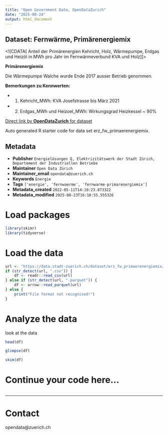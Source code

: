 ```yaml
---
title: "Open Government Data, OpenDataZurich"
date: "2025-08-24"
output: html_document
---
```


## Dataset: Fernwärme, Primärenergiemix

<![CDATA[
Anteil der Primärenergien Kehricht, Holz, Wärmepumpe, Erdgas und Heizöl in MWh pro Jahr im Fernwärmeverbund KVA und Holz
]]>

**Primärenergiemix**

Die Wärmepumpe Walche wurde Ende 2017 ausser Betrieb genommen.

**Bemerkungen zu Kennwerten:**

- 1. Kehricht_MWh: KVA Josefstrasse bis März 2021
- 2. Erdgas_MWh und Heizoel_MWh: Wirkungsgrad Heizkessel ~ 90%



[Direct link by **OpenDataZurich** for dataset](https://data.stadt-zuerich.ch/dataset/erz_fw_primaerenergiemix)

Auto generated R starter code for data set erz_fw_primaerenergiemix.

## Metadata

- **Publisher** `Energielösungen Q, Elektrizitätswerk der Stadt Zürich, Departement der Industriellen Betriebe`
- **Maintainer** `Open Data Zürich`
- **Maintainer_email** `opendata@zuerich.ch`
- **Keywords** `Energie`
- **Tags** `['energie', 'fernwaerme', 'fernwarme-primarenergiemix']`
- **Metadata_created** `2022-05-11T14:10:23.873322`
- **Metadata_modified** `2025-08-23T16:10:55.555326`


# Load packages

```r
library(skimr)
library(tidyverse)
```

# Load the data

```r
url <- "https://data.stadt-zuerich.ch/dataset/erz_fw_primaerenergiemix/download/fw_primaerenergiemix.csv"
if (str_detect(url, ".csv")) {
    df <- readr::read_csv(url)
} else if (str_detect(url, ".parquet")) {
    df <- arrow::read_parquet(url)
} else {
    print("File format not recognised!")
}
```

# Analyze the data

look at the data
```r
head(df)
```

```r
glimpse(df)
```

```r
skim(df)
```

# Continue your code here...

```r

```

------------------------------------------------------------------------

# Contact

opendata@zuerich.ch
